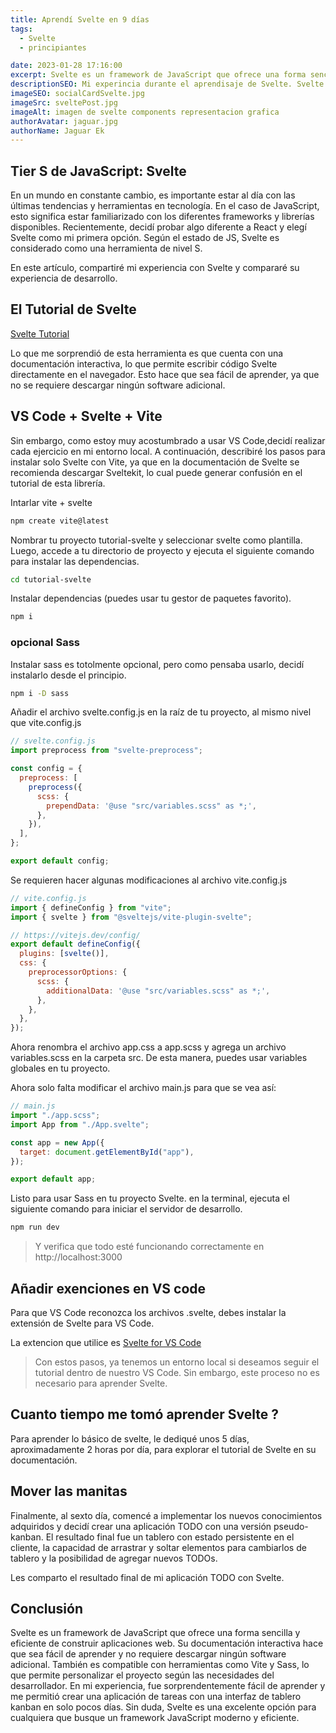 ```yaml
---
title: Aprendí Svelte en 9 días
tags:
  - Svelte
  - principiantes

date: 2023-01-28 17:16:00
excerpt: Svelte es un framework de JavaScript que ofrece una forma sencilla y eficiente de construir aplicaciones web. Su documentación interactiva hace que sea fácil de aprender.
descriptionSEO: Mi experincia durante el aprendisaje de Svelte. Svelte es un framework de JavaScript que ofrece una forma sencilla y eficiente de construir aplicaciones web. Su documentación interactiva hace que sea fácil de aprender.
imageSEO: socialCardSvelte.jpg
imageSrc: sveltePost.jpg
imageAlt: imagen de svelte components representacion grafica
authorAvatar: jaguar.jpg
authorName: Jaguar Ek
---
```


## Tier S de JavaScript: Svelte

En un mundo en constante cambio, es importante estar al día con las últimas tendencias y herramientas en tecnología. En el caso de JavaScript, esto significa estar familiarizado con los diferentes frameworks y librerías disponibles. Recientemente, decidí probar algo diferente a React y elegí Svelte como mi primera opción. Según el estado de JS, Svelte es considerado como una herramienta de nivel S.

En este artículo, compartiré mi experiencia con Svelte y compararé su experiencia de desarrollo.

## El Tutorial de Svelte

[Svelte Tutorial](https://svelte.dev/tutorial/basics)

<LinkWithPreview link='https://svelte.dev' />

Lo que me sorprendió de esta herramienta es que cuenta con una documentación interactiva, lo que permite escribir código Svelte directamente en el navegador. Esto hace que sea fácil de aprender, ya que no se requiere descargar ningún software adicional.

## VS Code + Svelte + Vite

Sin embargo, como estoy muy acostumbrado a usar VS Code,decidí realizar cada ejercicio en mi entorno local. A continuación, describiré los pasos para instalar solo Svelte con Vite, ya que en la documentación de Svelte se recomienda descargar Sveltekit, lo cual puede generar confusión en el tutorial de esta librería.

Intarlar vite + svelte

```bash
npm create vite@latest
```

Nombrar tu proyecto tutorial-svelte y seleccionar svelte como plantilla. Luego, accede a tu directorio de proyecto y ejecuta el siguiente comando para instalar las dependencias.

```bash
cd tutorial-svelte
```

Instalar dependencias (puedes usar tu gestor de paquetes favorito).

```bash
npm i
```

### opcional Sass

Instalar sass es totolmente opcional, pero como pensaba usarlo, decidí instalarlo desde el principio.

```bash
npm i -D sass
```

Añadir el archivo svelte.config.js en la raíz de tu proyecto, al mismo nivel que vite.config.js

```js
// svelte.config.js
import preprocess from "svelte-preprocess";

const config = {
  preprocess: [
    preprocess({
      scss: {
        prependData: '@use "src/variables.scss" as *;',
      },
    }),
  ],
};

export default config;
```

Se requieren hacer algunas modificaciones al archivo vite.config.js

```js
// vite.config.js
import { defineConfig } from "vite";
import { svelte } from "@sveltejs/vite-plugin-svelte";

// https://vitejs.dev/config/
export default defineConfig({
  plugins: [svelte()],
  css: {
    preprocessorOptions: {
      scss: {
        additionalData: '@use "src/variables.scss" as *;',
      },
    },
  },
});
```

Ahora renombra el archivo app.css a app.scss y agrega un archivo variables.scss en la carpeta src. De esta manera, puedes usar variables globales en tu proyecto.

Ahora solo falta modificar el archivo main.js para que se vea así:

```js
// main.js
import "./app.scss";
import App from "./App.svelte";

const app = new App({
  target: document.getElementById("app"),
});

export default app;
```

Listo para usar Sass en tu proyecto Svelte. en la terminal, ejecuta el siguiente comando para iniciar el servidor de desarrollo.

```bash
npm run dev
```

> Y verifica que todo esté funcionando correctamente en http://localhost:3000

## Añadir exenciones en VS code

Para que VS Code reconozca los archivos .svelte, debes instalar la extensión de Svelte para VS Code.

La extencion que utilice es [Svelte for VS Code](https://marketplace.visualstudio.com/items?itemName=svelte.svelte-vscode)

> Con estos pasos, ya tenemos un entorno local si deseamos seguir el tutorial dentro de nuestro VS Code. Sin embargo, este proceso no es necesario para aprender Svelte.

## Cuanto tiempo me tomó aprender Svelte ?

Para aprender lo básico de svelte, le dediqué unos 5 días, aproximadamente 2 horas por día, para explorar el tutorial de Svelte en su documentación.

## Mover las manitas

Finalmente, al sexto día, comencé a implementar los nuevos conocimientos adquiridos y decidí crear una aplicación TODO con una versión pseudo-kanban. El resultado final fue un tablero con estado persistente en el cliente, la capacidad de arrastrar y soltar elementos para cambiarlos de tablero y la posibilidad de agregar nuevos TODOs.

Les comparto el resultado final de mi aplicación TODO con Svelte.

<LinkWithPreview link='https://sveltetodoboard.netlify.app/' />

## Conclusión

Svelte es un framework de JavaScript que ofrece una forma sencilla y eficiente de construir aplicaciones web. Su documentación interactiva hace que sea fácil de aprender y no requiere descargar ningún software adicional. También es compatible con herramientas como Vite y Sass, lo que permite personalizar el proyecto según las necesidades del desarrollador. En mi experiencia, fue sorprendentemente fácil de aprender y me permitió crear una aplicación de tareas con una interfaz de tablero kanban en solo pocos días. Sin duda, Svelte es una excelente opción para cualquiera que busque un framework JavaScript moderno y eficiente.
